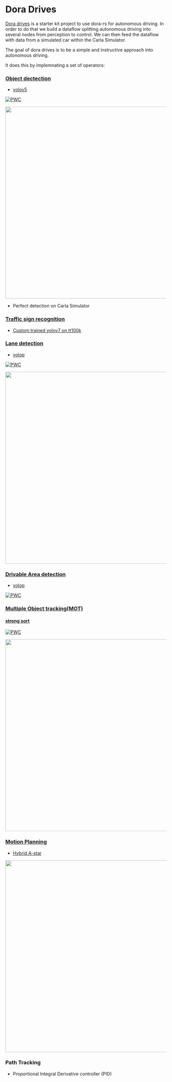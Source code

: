 # Dora Drives

[Dora drives](https://github.com/dora-rs/dora-drives) is a starter kit project to use dora-rs for autonomous driving.
In order to do that we build a dataflow splitting autonomous driving into several nodes from perception to control.
We can then feed the dataflow with data from a simulated car within the Carla Simulator.

The goal of dora drives is to be a simple and instructive approach into autonomous driving.

It does this by implemnating a set of operators:

### [Object dectection](https://paperswithcode.com/task/object-detection)

- [yolov5](https://github.com/ultralytics/yolov5) 

[![PWC](https://img.shields.io/endpoint.svg?url=https://paperswithcode.com/badge/path-aggregation-network-for-instance/object-detection-on-coco)](https://paperswithcode.com/sota/object-detection-on-coco?p=path-aggregation-network-for-instance)

<img src="https://user-images.githubusercontent.com/22787340/187723794-3623bee2-91d6-436a-a5d7-d2e363483c76.gif" width="600"/>

- Perfect detection on Carla Simulator

### [Traffic sign recognition](https://paperswithcode.com/task/traffic-sign-recognition)
    
- [Custom trained yolov7 on tt100k](https://github.com/haixuanTao/yolov7)

### [Lane detection](https://paperswithcode.com/task/lane-detection)

- [yolop](https://github.com/hustvl/YOLOP) 

[![PWC](https://img.shields.io/endpoint.svg?url=https://paperswithcode.com/badge/hybridnets-end-to-end-perception-network-1/lane-detection-on-bdd100k)](https://paperswithcode.com/sota/lane-detection-on-bdd100k?p=hybridnets-end-to-end-perception-network-1) 

<img src="https://user-images.githubusercontent.com/22787340/187723841-7f3ba560-dbbe-4d43-886a-fb3b0be9247a.gif" width="600"/>

### [Drivable Area detection](https://paperswithcode.com/task/drivable-area-detection)

- [yolop](https://github.com/hustvl/YOLOP) 

[![PWC](https://img.shields.io/endpoint.svg?url=https://paperswithcode.com/badge/hybridnets-end-to-end-perception-network-1/drivable-area-detection-on-bdd100k)](https://paperswithcode.com/sota/drivable-area-detection-on-bdd100k?p=hybridnets-end-to-end-perception-network-1) 

### [Multiple Object tracking(MOT)](https://paperswithcode.com/task/multi-object-tracking)
#### [strong sort](https://github.com/haixuanTao/yolov5_strongsort_package) 

[![PWC](https://img.shields.io/endpoint.svg?url=https://paperswithcode.com/badge/strongsort-make-deepsort-great-again/multi-object-tracking-on-mot20-1)](https://paperswithcode.com/sota/multi-object-tracking-on-mot20-1?p=strongsort-make-deepsort-great-again) 

<img src="https://user-images.githubusercontent.com/22787340/187723873-473cda4f-573d-4663-a5b9-a4df2611c482.gif" width="600"/>

### [Motion Planning](https://paperswithcode.com/task/motion-planning)

- [Hybrid A-star](https://github.com/erdos-project/hybrid_astar_planner)

<img src="https://user-images.githubusercontent.com/22787340/192555777-1d5e4c5f-d654-4ef3-a019-387e56e46970.gif" width="600"/>

### Path Tracking

- Proportional Integral Derivative controller (PID)
